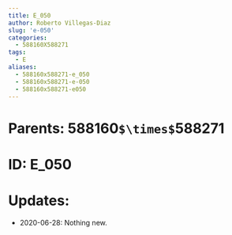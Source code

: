 ```yaml
---
title: E_050
author: Roberto Villegas-Diaz
slug: 'e-050'
categories:
  - 588160X588271
tags:
  - E
aliases:
  - 588160x588271-e_050
  - 588160x588271-e-050
  - 588160x588271-e050
---
```


# **Parents**: 588160`$\times$`588271
# **ID**: E_050
# **Updates**: 
 - 2020-06-28: Nothing new.
